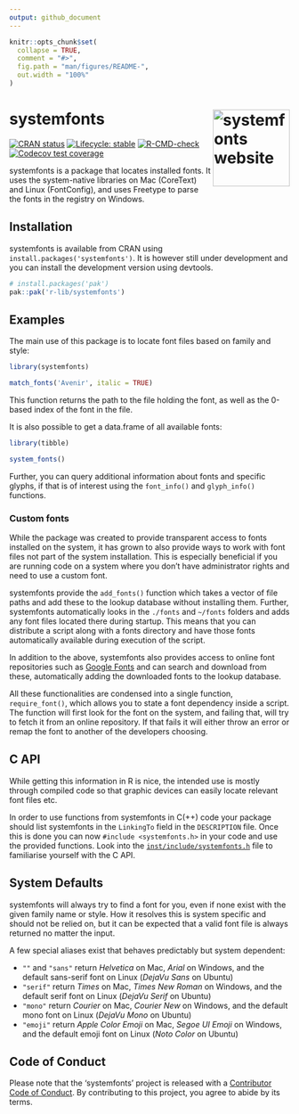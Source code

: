 ```yaml
---
output: github_document
---
```


<!-- README.md is generated from README.Rmd. Please edit that file -->

```r
knitr::opts_chunk$set(
  collapse = TRUE,
  comment = "#>",
  fig.path = "man/figures/README-",
  out.width = "100%"
)
```
# systemfonts <a href="https://systemfonts.r-lib.org"><img src="man/figures/logo.png" align="right" height="138" alt="systemfonts website" /></a>

<!-- badges: start -->
[![CRAN status](https://www.r-pkg.org/badges/version/systemfonts)](https://cran.r-project.org/package=systemfonts)
[![Lifecycle: stable](https://img.shields.io/badge/lifecycle-stable-brightgreen.svg)](https://lifecycle.r-lib.org/articles/stages.html)
[![R-CMD-check](https://github.com/r-lib/systemfonts/actions/workflows/R-CMD-check.yaml/badge.svg)](https://github.com/r-lib/systemfonts/actions/workflows/R-CMD-check.yaml)
[![Codecov test coverage](https://codecov.io/gh/r-lib/systemfonts/graph/badge.svg)](https://app.codecov.io/gh/r-lib/systemfonts)
<!-- badges: end -->

systemfonts is a package that locates installed fonts. It uses the system-native libraries on Mac (CoreText) and Linux (FontConfig), and uses Freetype to parse the fonts in the registry on Windows.

## Installation
systemfonts is available from CRAN using `install.packages('systemfonts')`. It
is however still under development and you can install the development version
using devtools.

```r
# install.packages('pak')
pak::pak('r-lib/systemfonts')
```

## Examples
The main use of this package is to locate font files based on family and style:

```r
library(systemfonts)

match_fonts('Avenir', italic = TRUE)
```

This function returns the path to the file holding the font, as well as the
0-based index of the font in the file.

It is also possible to get a data.frame of all available fonts:

```r
library(tibble)
```
```r
system_fonts()
```

Further, you can query additional information about fonts and specific glyphs,
if that is of interest using the `font_info()` and `glyph_info()` functions.

### Custom fonts
While the package was created to provide transparent access to fonts installed
on the system, it has grown to also provide ways to work with font files not
part of the system installation. This is especially beneficial if you are
running code on a system where you don't have administrator rights and need to
use a custom font.

systemfonts provide the `add_fonts()` function which takes a vector of file
paths and add these to the lookup database without installing them. Further,
systemfonts automatically looks in the `./fonts` and `~/fonts` folders and adds
any font files located there during startup. This means that you can distribute
a script along with a fonts directory and have those fonts automatically
available during execution of the script.

In addition to the above, systemfonts also provides access to online font
repositories such as [Google Fonts](https://fonts.google.com) and can search and
download from these, automatically adding the downloaded fonts to the lookup
database.

All these functionalities are condensed into a single function,
`require_font()`, which allows you to state a font dependency inside a script.
The function will first look for the font on the system, and failing that, will
try to fetch it from an online repository. If that fails it will either throw an
error or remap the font to another of the developers choosing.


## C API
While getting this information in R is nice, the intended use is mostly through
compiled code so that graphic devices can easily locate relevant font files etc.

In order to use functions from systemfonts in C(++) code your package should
list systemfonts in the `LinkingTo` field in the `DESCRIPTION` file. Once this
is done you can now `#include <systemfonts.h>` in your code and use the provided
functions. Look into the
[`inst/include/systemfonts.h`](https://github.com/r-lib/systemfonts/blob/master/inst/include/systemfonts.h)
file to familiarise yourself with the C API.

## System Defaults
systemfonts will always try to find a font for you, even if none exist with the
given family name or style. How it resolves this is system specific and should
not be relied on, but it can be expected that a valid font file is always
returned no matter the input.

A few special aliases exist that behaves predictably but system dependent:

- `""` and `"sans"` return *Helvetica* on Mac, *Arial* on Windows, and the
  default sans-serif font on Linux (*DejaVu Sans* on Ubuntu)
- `"serif"` return *Times* on Mac, *Times New Roman* on Windows, and the
  default serif font on Linux (*DejaVu Serif* on Ubuntu)
- `"mono"` return *Courier* on Mac, *Courier New* on Windows, and the
  default mono font on Linux (*DejaVu Mono* on Ubuntu)
- `"emoji"` return *Apple Color Emoji* on Mac, *Segoe UI Emoji* on Windows, and the
  default emoji font on Linux (*Noto Color* on Ubuntu)

## Code of Conduct
Please note that the 'systemfonts' project is released with a
[Contributor Code of Conduct](https://github.com/r-lib/systemfonts/blob/master/CODE_OF_CONDUCT.md).
By contributing to this project, you agree to abide by its terms.
